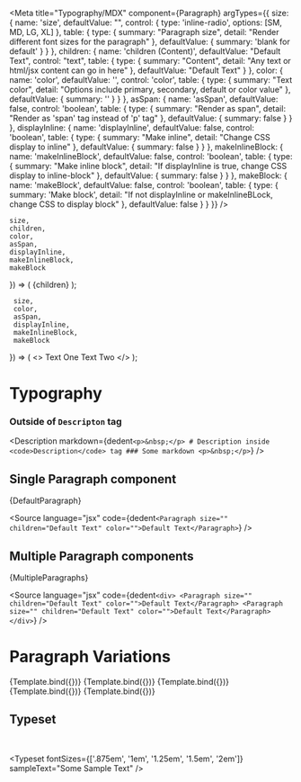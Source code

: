 

<Meta
	title="Typography/MDX"
	component={Paragraph}
	argTypes={{
		size: {
			name: 'size',
			defaultValue: "",
			control: {
				type: 'inline-radio',
				options: [SM, MD, LG, XL]
			},
			table: {
				type: {
					summary: "Paragraph size",
					detail: "Render different font sizes for the paragraph"
				},
				defaultValue: {
					summary: 'blank for default'
				}
			}
		},
		children: {
			name: 'children (Content)',
			defaultValue: "Default Text",
			control: "text",
			table: {
				type: {
					summary: "Content",
					detail: "Any text or html/jsx content can go in here"
				},
				defaultValue: "Default Text"
			}
		},
		color: {
			name: 'color',
			defaultValue: '',
			control: 'color',
			table: {
				type: {
					summary: "Text color",
					detail: "Options include primary, secondary, default or color value"
				},
				defaultValue: {
					summary: ''
				}
			}
		},
		asSpan: {
			name: 'asSpan',
			defaultValue: false,
			control: 'boolean',
			table: {
				type: {
					summary: "Render as span",
					detail: "Render as 'span' tag instead of 'p' tag"
				},
				defaultValue: {
					summary: false
				}
			}
		},
		displayInline: {
			name: 'displayInline',
			defaultValue: false,
			control: 'boolean',
			table: {
				type: {
					summary: "Make inline",
					detail: "Change CSS display to inline"
				},
				defaultValue: {
					summary: false
				}
			}
		},
		makeInlineBlock: {
			name: 'makeInlineBlock',
			defaultValue: false,
			control: 'boolean',
			table: {
				type: {
					summary: "Make inline block",
					detail: "If displayInline is true, change CSS display to inline-block"
				},
				defaultValue: {
					summary: false
				}
			}
		},
		makeBlock: {
			name: 'makeBlock',
			defaultValue: false,
			control: 'boolean',
			table: {
				type: {
					summary: 'Make block',
					detail: "If not displayInline or makeInlineBLock, change CSS to display block"
				},
				defaultValue: false
			}
		}
	}}
/>

	size,
	children,
	color,
	asSpan,
	displayInline,
	makeInlineBlock,
	makeBlock
}) => (
	<Paragraph
		size={size}
		color={color}
		asSpan={asSpan}
		displayInline={displayInline}
		makeInlineBlock={makeInlineBlock}
		makeBlock={makeBlock}
	>
		{children}
	</Paragraph>
);

	 size,
	 color,
	 asSpan,
	 displayInline,
	 makeInlineBlock,
	 makeBlock
}) => (
	<>
		<Paragraph
			size={size}
			color={color}
			asSpan={asSpan}
			displayInline={displayInline}
			makeInlineBlock={makeInlineBlock}
			makeBlock={makeBlock}
		>
			Text One
		</Paragraph>
		<Paragraph
			size={size}
			color={color}
			asSpan={asSpan}
			displayInline={displayInline}
			makeInlineBlock={makeInlineBlock}
			makeBlock={makeBlock}
		>
			Text Two
		</Paragraph>
	</>
);


# Typography
### Outside of `Descripton` tag

<Description markdown={dedent`
	<p>&nbsp;</p>
	# Description inside <code>Description</code> tag
	### Some markdown
	<p>&nbsp;</p>
`} />

## Single Paragraph component

<Story name="Default Text">
	{DefaultParagraph}
</Story>

<ArgsTable story="Default Text" />

<Source
	language="jsx"
	code={dedent`
		<Paragraph size="" children="Default Text" color="">Default Text</Paragraph>
	`}
/>

## Multiple Paragraph components

<Story name="Multiple Paragraphs">
	{MultipleParagraphs}
</Story>

<ArgsTable story="Multiple Paragraphs" />

<Source
	language="jsx"
	code={dedent`
		<div>
			<Paragraph size="" children="Default Text" color="">Default Text</Paragraph>
			<Paragraph size="" children="Default Text" color="">Default Text</Paragraph>
		</div>
	`}
/>

# Paragraph Variations

<Canvas>
	<Story name="Small" args={{size: SM, children: "Default", color: DEFAULT}}>
		{Template.bind({})}
	</Story>
	<Story name="Default" args={{size: "", children: 'Primary', color: PRIMARY}}>
		{Template.bind({})}
	</Story>
	<Story name="Medium" args={{size: MD, children: 'Secondary', color: SECONDARY}}>
		{Template.bind({})}
	</Story>
	<Story name="Large" args={{size: LG, children: 'Large', color: '#ededed'}}>
		{Template.bind({})}
	</Story>
	<Story name="Extra Large" args={{size: XL, children: 'Extra Large', color: 'pink'}}>
		{Template.bind({})}
	</Story>
</Canvas>

## Typeset
<p>&nbsp;</p>

<Typeset
	fontSizes={['.875em', '1em', '1.25em', '1.5em', '2em']}
	sampleText="Some Sample Text"
/>